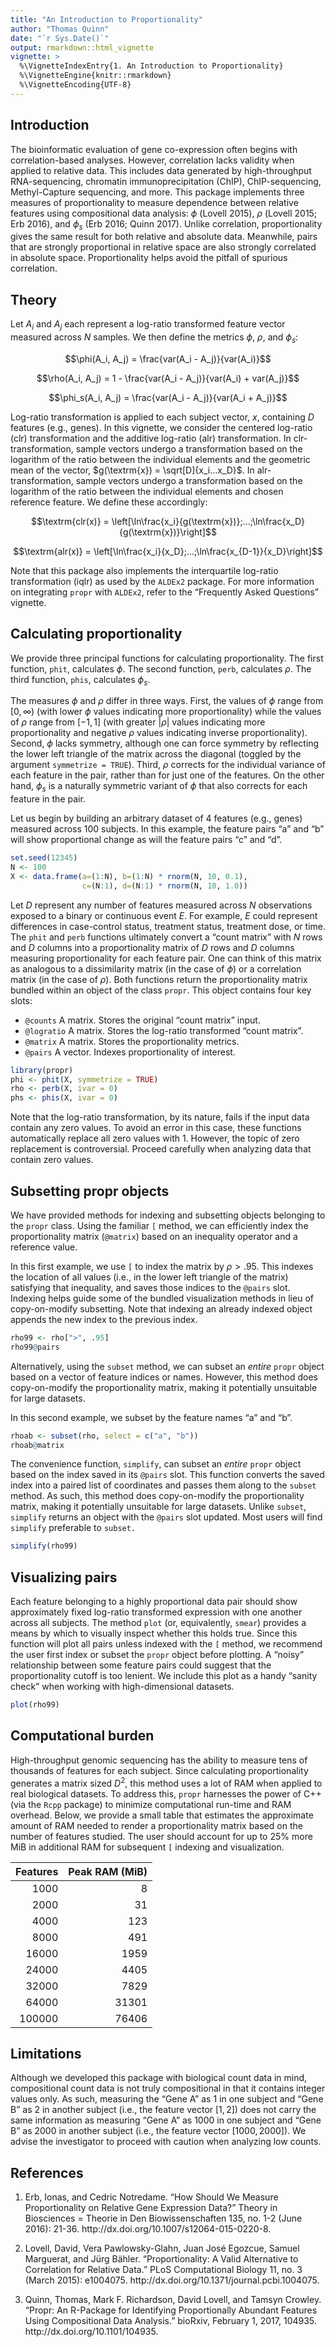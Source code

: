 ```yaml
---
title: "An Introduction to Proportionality"
author: "Thomas Quinn"
date: "`r Sys.Date()`"
output: rmarkdown::html_vignette
vignette: >
  %\VignetteIndexEntry{1. An Introduction to Proportionality}
  %\VignetteEngine{knitr::rmarkdown}
  %\VignetteEncoding{UTF-8}
---
```


## Introduction

The bioinformatic evaluation of gene co-expression often begins with correlation-based analyses. However, correlation lacks validity when applied to relative data. This includes data generated by high-throughput RNA-sequencing, chromatin immunoprecipitation (ChIP), ChIP-sequencing, Methyl-Capture sequencing, and more. This package implements three measures of proportionality to measure dependence between relative features using compositional data analysis: $\phi$ (Lovell 2015), $\rho$ (Lovell 2015; Erb 2016), and $\phi_s$ (Erb 2016; Quinn 2017). Unlike correlation, proportionality gives the same result for both relative and absolute data. Meanwhile, pairs that are strongly proportional in relative space are also strongly correlated in absolute space. Proportionality helps avoid the pitfall of spurious correlation.

## Theory

Let $A_i$ and $A_j$ each represent a log-ratio transformed feature vector measured across $N$ samples. We then define the metrics $\phi$, $\rho$, and $\phi_s$:

$$\phi(A_i, A_j) = \frac{var(A_i - A_j)}{var(A_i)}$$

$$\rho(A_i, A_j) = 1 - \frac{var(A_i - A_j)}{var(A_i) + var(A_j)}$$

$$\phi_s(A_i, A_j) = \frac{var(A_i - A_j)}{var(A_i + A_j)}$$

Log-ratio transformation is applied to each subject vector, $x$, containing $D$ features (e.g., genes). In this vignette, we consider the centered log-ratio (clr) transformation and the additive log-ratio (alr) transformation. In clr-transformation, sample vectors undergo a transformation based on the logarithm of the ratio between the individual elements and the geometric mean of the vector, $g(\textrm{x}) = \sqrt[D]{x_i...x_D}$. In alr-transformation, sample vectors undergo a transformation based on the logarithm of the ratio between the individual elements and chosen reference feature. We define these accordingly:

$$\textrm{clr(x)} = \left[\ln\frac{x_i}{g(\textrm{x})};...;\ln\frac{x_D}{g(\textrm{x})}\right]$$

$$\textrm{alr(x)} = \left[\ln\frac{x_i}{x_D};...;\ln\frac{x_{D-1}}{x_D}\right]$$

Note that this package also implements the interquartile log-ratio transformation (iqlr) as used by the `ALDEx2` package. For more information on integrating `propr` with `ALDEx2`, refer to the "Frequently Asked Questions" vignette.

## Calculating proportionality

We provide three principal functions for calculating proportionality. The first function, `phit`, calculates $\phi$. The second function, `perb`, calculates $\rho$. The third function, `phis`, calculates $\phi_s$.

The measures $\phi$ and $\rho$ differ in three ways. First, the values of $\phi$ range from $[0, \infty)$ (with lower $\phi$ values indicating more proportionality) while the values of $\rho$ range from $[-1, 1]$ (with greater $|\rho|$ values indicating more proportionality and negative $\rho$ values indicating inverse proportionality). Second, $\phi$ lacks symmetry, although one can force symmetry by reflecting the lower left triangle of the matrix across the diagonal (toggled by the argument `symmetrize = TRUE`). Third, $\rho$ corrects for the individual variance of each feature in the pair, rather than for just one of the features. On the other hand, $\phi_s$ is a naturally symmetric variant of $\phi$ that also corrects for each feature in the pair.

Let us begin by building an arbitrary dataset of 4 features (e.g., genes) measured across 100 subjects. In this example, the feature pairs "a" and "b" will show proportional change as will the feature pairs "c" and "d".

```r
set.seed(12345)
N <- 100
X <- data.frame(a=(1:N), b=(1:N) * rnorm(N, 10, 0.1),
                c=(N:1), d=(N:1) * rnorm(N, 10, 1.0))
```

Let $D$ represent any number of features measured across $N$ observations exposed to a binary or continuous event $E$. For example, $E$ could represent differences in case-control status, treatment status, treatment dose, or time. The `phit` and `perb` functions ultimately convert a "count matrix" with $N$ rows and $D$ columns into a proportionality matrix of $D$ rows and $D$ columns measuring proportionality for each feature pair. One can think of this matrix as analogous to a dissimilarity matrix (in the case of $\phi$) or a correlation matrix (in the case of $\rho$). Both functions return the proportionality matrix bundled within an object of the class `propr`. This object contains four key slots:

* `@counts` A matrix. Stores the original "count matrix" input.
* `@logratio` A matrix. Stores the log-ratio transformed "count matrix".
* `@matrix` A matrix. Stores the proportionality metrics.
* `@pairs` A vector. Indexes proportionality of interest.

```r
library(propr)
phi <- phit(X, symmetrize = TRUE)
rho <- perb(X, ivar = 0)
phs <- phis(X, ivar = 0)
```

Note that the log-ratio transformation, by its nature, fails if the input data contain any zero values. To avoid an error in this case, these functions automatically replace all zero values with 1. However, the topic of zero replacement is controversial. Proceed carefully when analyzing data that contain zero values.

## Subsetting propr objects

We have provided methods for indexing and subsetting objects belonging to the `propr` class. Using the familiar `[` method, we can efficiently index the proportionality matrix (`@matrix`) based on an inequality operator and a reference value.

In this first example, we use `[` to index the matrix by $\rho > .95$. This indexes the location of all values (i.e., in the lower left triangle of the matrix) satisfying that inequality, and saves those indices to the `@pairs` slot. Indexing helps guide some of the bundled visualization methods in lieu of copy-on-modify subsetting. Note that indexing an already indexed object appends the new index to the previous index.

```r
rho99 <- rho[">", .95]
rho99@pairs
```

Alternatively, using the `subset` method, we can subset an *entire* `propr` object based on a vector of feature indices or names. However, this method does copy-on-modify the proportionality matrix, making it potentially unsuitable for large datasets.

In this second example, we subset by the feature names "a" and "b".

```r
rhoab <- subset(rho, select = c("a", "b"))
rhoab@matrix
```

The convenience function, `simplify`, can subset an *entire* `propr` object based on the index saved in its `@pairs` slot. This function converts the saved index into a paired list of coordinates and passes them along to the `subset` method. As such, this method does copy-on-modify the proportionality matrix, making it potentially unsuitable for large datasets. Unlike `subset`, `simplify` returns an object with the `@pairs` slot updated. Most users will find `simplify` preferable to `subset.`

```r
simplify(rho99)
```

## Visualizing pairs

Each feature belonging to a highly proportional data pair should show approximately fixed log-ratio transformed expression with one another across all subjects. The method `plot` (or, equivalently, `smear`) provides a means by which to visually inspect whether this holds true. Since this function will plot all pairs unless indexed with the `[` method, we recommend the user first index or subset the `propr` object before plotting. A "noisy" relationship between some feature pairs could suggest that the proportionality cutoff is too lenient. We include this plot as a handy "sanity check" when working with high-dimensional datasets.

```r
plot(rho99)
```

## Computational burden

High-throughput genomic sequencing has the ability to measure tens of thousands of features for each subject. Since calculating proportionality generates a matrix sized $D^2$, this method uses a lot of RAM when applied to real biological datasets. To address this, `propr` harnesses the power of C++ (via the `Rcpp` package) to minimize computational run-time and RAM overhead. Below, we provide a small table that estimates the approximate amount of RAM needed to render a proportionality matrix based on the number of features studied. The user should account for up to 25% more MiB in additional RAM for subsequent `[` indexing and visualization.

| Features | Peak RAM (MiB) |
|---------:|---------------:|
|1000      |               8|
|2000      |              31|
|4000      |             123|
|8000      |             491|
|16000     |            1959|
|24000     |            4405|
|32000     |            7829|
|64000     |           31301|
|100000    |           76406|

## Limitations

Although we developed this package with biological count data in mind, compositional count data is not truly compositional in that it contains integer values only. As such, measuring the "Gene A" as $1$ in one subject and "Gene B" as $2$ in another subject (i.e., the feature vector $[1, 2]$) does not carry the same information as measuring "Gene A" as $1000$ in one subject and "Gene B" as $2000$ in another subject (i.e., the feature vector $[1000, 2000]$). We advise the investigator to proceed with caution when analyzing low counts.

## References

1. Erb, Ionas, and Cedric Notredame. “How Should We Measure Proportionality on Relative Gene Expression Data?” Theory in Biosciences = Theorie in Den Biowissenschaften 135, no. 1-2 (June 2016): 21-36. http://dx.doi.org/10.1007/s12064-015-0220-8.

2. Lovell, David, Vera Pawlowsky-Glahn, Juan José Egozcue, Samuel Marguerat, and Jürg Bähler. “Proportionality: A Valid Alternative to Correlation for Relative Data.” PLoS Computational Biology 11, no. 3 (March 2015): e1004075. http://dx.doi.org/10.1371/journal.pcbi.1004075.

3. Quinn, Thomas, Mark F. Richardson, David Lovell, and Tamsyn Crowley. “Propr: An R-Package for Identifying Proportionally Abundant Features Using Compositional Data Analysis.” bioRxiv, February 1, 2017, 104935. http://dx.doi.org/10.1101/104935.
